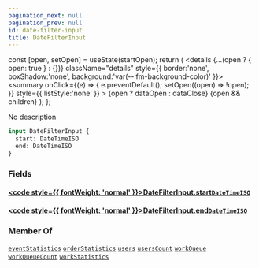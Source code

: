 ```yaml
---
pagination_next: null
pagination_prev: null
id: date-filter-input
title: DateFilterInput
---
```









  const [open, setOpen] = useState(startOpen);
  return (
    <details {...(open ? { open: true } : {})} className="details" style={{ border:'none', boxShadow:'none', background:'var(--ifm-background-color)' }}>
      <summary
        onClick={(e) => {
          e.preventDefault();
          setOpen((open) => !open);
        }}
        style={{ listStyle:'none' }}
      >
      {open ? dataOpen : dataClose}
      </summary>
      {open && children}
    </details>
  );
};








No description


```graphql
input DateFilterInput {
  start: DateTimeISO
  end: DateTimeISO
}
```




### Fields

#### [<code style={{ fontWeight: 'normal' }}>DateFilterInput.<b>start</b></code>](#)<Bullet />[`DateTimeISO`](/types/scalars/date-time-iso.mdx) <Badge class="badge badge--secondary" text="scalar"/> 



#### [<code style={{ fontWeight: 'normal' }}>DateFilterInput.<b>end</b></code>](#)<Bullet />[`DateTimeISO`](/types/scalars/date-time-iso.mdx) <Badge class="badge badge--secondary" text="scalar"/> 







### Member Of

[`eventStatistics`](/operations/queries/event-statistics.mdx)  <Badge class="badge badge--secondary" text="query"/><Bullet />[`orderStatistics`](/operations/queries/order-statistics.mdx)  <Badge class="badge badge--secondary" text="query"/><Bullet />[`users`](/operations/queries/users.mdx)  <Badge class="badge badge--secondary" text="query"/><Bullet />[`usersCount`](/operations/queries/users-count.mdx)  <Badge class="badge badge--secondary" text="query"/><Bullet />[`workQueue`](/operations/queries/work-queue.mdx)  <Badge class="badge badge--secondary" text="query"/><Bullet />[`workQueueCount`](/operations/queries/work-queue-count.mdx)  <Badge class="badge badge--secondary" text="query"/><Bullet />[`workStatistics`](/operations/queries/work-statistics.mdx)  <Badge class="badge badge--secondary" text="query"/>

